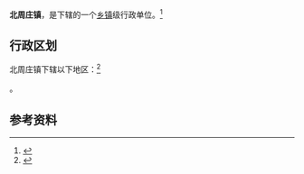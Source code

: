 {{中国乡级行政区|14/06/21/101/000}}

'''北周庄镇'''，是{{PRC admin/fullname|14/06/21/101/000|3}}下辖的一个[[乡镇|乡镇]]级行政单位。<ref>{{PRC admin/ref sgc|{{PRC admin/parent|14/06/21/101/000}}}}</ref>

== 行政区划 ==

北周庄镇下辖以下地区：<ref>{{PRC admin/ref sgc|14/06/21/101/000}}</ref>

{{PRC admin/children|14/06/21/101/000}}。

== 参考资料 ==

{{reflist}}

{{行政区划小作品}}
{{PRC admin/navcat|14/06/21/101/000}}